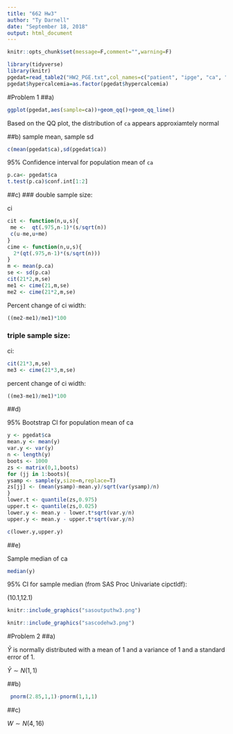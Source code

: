 ```yaml
---
title: "662 Hw3"
author: "Ty Darnell"
date: "September 18, 2018"
output: html_document
---
```

```r
knitr::opts_chunk$set(message=F,comment="",warning=F)
```

```r
library(tidyverse)
library(knitr)
pgedat=read_table2("HW2_PGE.txt",col_names=c("patient", "ipge", "ca", "hypercalcemia"))
pgedat$hypercalcemia=as.factor(pgedat$hypercalcemia)
```

#Problem 1
##a)

```r
ggplot(pgedat,aes(sample=ca))+geom_qq()+geom_qq_line()
```

Based on the QQ plot, the distribution of `ca` appears approxiamtely normal

##b)
sample mean, sample sd
```r
c(mean(pgedat$ca),sd(pgedat$ca))
```

95% Confidence interval for population mean of `ca`

```r
p.ca<- pgedat$ca
t.test(p.ca)$conf.int[1:2]
```

##c)
### double sample size:

ci

```r
cit <- function(n,u,s){
 me <-  qt(.975,n-1)*(s/sqrt(n))
 c(u-me,u+me)
}
cime <- function(n,u,s){
  2*(qt(.975,n-1)*(s/sqrt(n)))
}
m <- mean(p.ca)
se <- sd(p.ca)
cit(21*2,m,se)
me1 <- cime(21,m,se)
me2 <- cime(21*2,m,se)
```

Percent change of ci width:

```r
((me2-me1)/me1)*100
```


### triple sample size:

ci:

```r
cit(21*3,m,se)
me3 <- cime(21*3,m,se)
```

percent change of ci width:

```r
((me3-me1)/me1)*100
```

##d)

95% Bootstrap CI for population mean of ca

```r

y <- pgedat$ca
mean.y <- mean(y)
var.y <- var(y)
n <- length(y)
boots <- 1000
zs <- matrix(0,1,boots)
for (jj in 1:boots){
ysamp <- sample(y,size=n,replace=T)
zs[jj] <- (mean(ysamp)-mean.y)/sqrt(var(ysamp)/n)
}
lower.t <- quantile(zs,0.975)
upper.t <- quantile(zs,0.025)
lower.y <- mean.y - lower.t*sqrt(var.y/n)
upper.y <- mean.y - upper.t*sqrt(var.y/n)

c(lower.y,upper.y)
```



##e)

Sample median of ca

```r
median(y)
```

95% CI for sample median (from SAS Proc Univariate cipctldf): 

(10.1,12.1) 

```r
knitr::include_graphics("sasoutputhw3.png")
```

```r
knitr::include_graphics("sascodehw3.png")
```


#Problem 2
##a)

$\bar{Y}$ is normally distributed with a mean of 1 and a variance of 1 and a standard error of 1.

$\bar{Y} \sim N(1,1)$

##b)

```r
 pnorm(2.85,1,1)-pnorm(1,1,1)
```

##c)

$W \sim N(4,16)$


